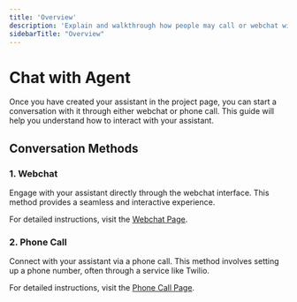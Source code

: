 ```yaml
---
title: 'Overview'
description: 'Explain and walkthrough how people may call or webchat with their assistant - explain the UI etc'
sidebarTitle: "Overview"
---
```


# Chat with Agent

Once you have created your assistant in the project page, you can start a conversation with it through either webchat or phone call. This guide will help you understand how to interact with your assistant.

## Conversation Methods

### 1. Webchat
Engage with your assistant directly through the webchat interface. This method provides a seamless and interactive experience.

For detailed instructions, visit the [Webchat Page](./test-webchat).

### 2. Phone Call
Connect with your assistant via a phone call. This method involves setting up a phone number, often through a service like Twilio.

For detailed instructions, visit the [Phone Call Page](./voice).
